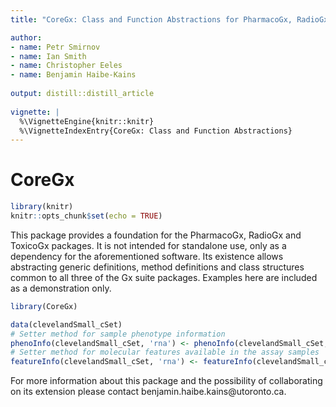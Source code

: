 ```yaml
---
title: "CoreGx: Class and Function Abstractions for PharmacoGx, RadioGx and ToxicoGx"

author: 
- name: Petr Smirnov
- name: Ian Smith
- name: Christopher Eeles
- name: Benjamin Haibe-Kains
  
output: distill::distill_article
  
vignette: |
  %\VignetteEngine{knitr::knitr}
  %\VignetteIndexEntry{CoreGx: Class and Function Abstractions}
---
```

# CoreGx

```r
library(knitr)
knitr::opts_chunk$set(echo = TRUE)
```

This package provides a foundation for the PharmacoGx, RadioGx and ToxicoGx 
packages. It is not intended for standalone use, only as a dependency for the 
aforementioned software. Its existence allows abstracting generic definitions, 
method definitions and class structures common to all three of the Gx suite 
packages. Examples here are included as a demonstration only.

```r
library(CoreGx)
```


```r
data(clevelandSmall_cSet)
# Setter method for sample phenotype information
phenoInfo(clevelandSmall_cSet, 'rna') <- phenoInfo(clevelandSmall_cSet, 'rna')
# Setter method for molecular features available in the assay samples
featureInfo(clevelandSmall_cSet, 'rna') <- featureInfo(clevelandSmall_cSet, 'rna')
```

For more information about this package and the possibility of collaborating on 
its extension please contact benjamin.haibe.kains@utoronto.ca.